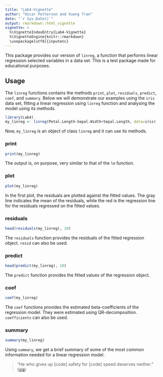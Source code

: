 ```yaml
---
title: "Lab4-Vignette"
author: "Oscar Petterson and Vuong Tran"
date: "`r Sys.Date()`"
output: rmarkdown::html_vignette
vignette: >
  %\VignetteIndexEntry{Lab4-Vignette}
  %\VignetteEngine{knitr::rmarkdown}
  \usepackage[utf8]{inputenc}
---
```


This package provides our version of `linreg`, a function that performs linear regression selected variables in a data set.
This is a test package made for educational purposes.

## Usage

The `linreg` functions contains the methods `print`, `plot`, `residuals`, `predict`, `coef`, and `summary`. Below we will demonstrate our examples using the `iris` data set, fitting a linear regression using `linreg` function and analysing the model using its methods.

```r
library(Lab4)
my_linreg <- linreg(Petal.Length~Sepal.Width+Sepal.Length, data=iris)
```
Now, `my_linreg` is an object of class `linreg` and it can use its methods.

### print

```r
print(my_linreg)
```
The output is, on purpose, very similar to that of the `lm` function.

### plot

```r
plot(my_linreg)
```

In the first plot, the residuals are plotted against the fitted values. The gray line indicates the mean of the residuals, while the red is the regression line for the residuals regressed on the fitted values.

### residuals

```r
head(residuals(my_linreg), 10)
```

The `residuals` function provides the residuals of the fitted regression object. `resid` can also be used. 

### predict

```r
head(predict(my_linreg), 10)
```

The `predict` function provides the fitted values of the regression object.

### coef

```r
coef(my_linreg)
```

The `coef` functions provides the estimated beta-coefficients of the regression model. They were estimated using QR-decomposition. `coefficients` can also be used.

### summary

```r
summary(my_linreg)
```

Using `summary`, we get a brief summary of some of the most common information needed for a linear regression model.



> "He who gives up [code] safety for [code] speed deserves neither."
([via](https://twitter.com/hadleywickham/status/504368538874703872))
